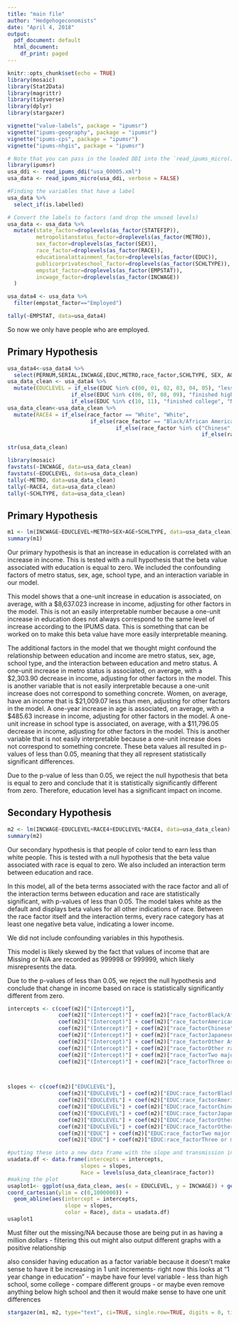 ```yaml
---
title: "main file"
author: "Hedgehogeconomists"
date: "April 4, 2018"
output:
  pdf_document: default
  html_document:
    df_print: paged
---
```


```r
knitr::opts_chunk$set(echo = TRUE)
library(mosaic)
library(Stat2Data)
library(magrittr)
library(tidyverse)
library(dplyr)
library(stargazer)
```

```r
vignette("value-labels", package = "ipumsr")
vignette("ipums-geography", package = "ipumsr")
vignette("ipums-cps", package = "ipumsr")
vignette("ipums-nhgis", package = "ipumsr")
```

```r
# Note that you can pass in the loaded DDI into the `read_ipums_micro()`
library(ipumsr)
usa_ddi <- read_ipums_ddi("usa_00005.xml")
usa_data <- read_ipums_micro(usa_ddi, verbose = FALSE)

#Finding the variables that have a label
usa_data %>%
  select_if(is.labelled)

# Convert the labels to factors (and drop the unused levels)
usa_data <- usa_data %>%
  mutate(state_factor=droplevels(as_factor(STATEFIP)),
         metropolitanstatus_factor=droplevels(as_factor(METRO)),
         sex_factor=droplevels(as_factor(SEX)),
         race_factor=droplevels(as_factor(RACE)),
         educationalattainment_factor=droplevels(as_factor(EDUC)),
         publicorprivateschool_factor=droplevels(as_factor(SCHLTYPE)),
         empstat_factor=droplevels(as_factor(EMPSTAT)),
         incwage_factor=droplevels(as_factor(INCWAGE))
  )
```


```r
usa_data4 <- usa_data %>%
  filter(empstat_factor=="Employed")
```



```r
tally(~EMPSTAT, data=usa_data4)
```
So now we only have people who are employed. 

## Primary Hypothesis

```r
usa_data4<-usa_data4 %>%
  select(PERNUM,SERIAL,INCWAGE,EDUC,METRO,race_factor,SCHLTYPE, SEX, AGE)
usa_data_clean <- usa_data4 %>%
  mutate(EDUCLEVEL = if_else(EDUC %in% c(00, 01, 02, 03, 04, 05), "less than high school",
                 	if_else(EDUC %in% c(06, 07, 08, 09), "finished high school",
                 	if_else(EDUC %in% c(10, 11), "finished college", "NA"))))
usa_data_clean<-usa_data_clean %>%
  mutate(RACE4 = if_else(race_factor == "White", "White",
                          if_else(race_factor == "Black/African American/Negro", "Black",
                                  if_else(race_factor %in% c("Chinese", "Japanese", "Other Asian or Pacific Islander"), "Asian", 
                                                             if_else(race_factor %in% c("American Indian or Alaska Native", "Other race, nec", "Two major races", "Three or more major races"), "Other", "NA")))))
```

```r
str(usa_data_clean)
```

```r
library(mosaic)
favstats(~INCWAGE, data=usa_data_clean)
favstats(~EDUCLEVEL, data=usa_data_clean)
tally(~METRO, data=usa_data_clean)
tally(~RACE4, data=usa_data_clean)
tally(~SCHLTYPE, data=usa_data_clean)
```

## Primary Hypothesis

```r
m1 <- lm(INCWAGE~EDUCLEVEL+METRO+SEX+AGE+SCHLTYPE, data=usa_data_clean)
summary(m1)
```

Our primary hypothesis is that an increase in education is correlated with an increase in income. This is tested with a null hypothesis that the beta value associated with education is equal to zero. We included the confounding factors of metro status, sex, age, school type, and an interaction variable in our model.

This model shows that a one-unit increase in education is associated, on average, with a $8,637.023 increase in income, adjusting for other factors in the model. This is not an easily interpretable number because a one-unit increase in education does not always correspond to the same level of increase according to the IPUMS data. This is something that can be worked on to make this beta value have more easily interpretable meaning.

The additional factors in the model that we thought might confound the relationship between education and income are metro status, sex, age, school type, and the interaction between education and metro status.
A one-unit increase in metro status is associated, on average, with a $2,303.90 decrease in income, adjusting for other factors in the model. This is another variable that is not easily interpretable because a one-unit increase does not correspond to something concrete.
Women, on average, have an income that is $21,009.07 less than men, adjusting for other factors in the model.
A one-year increase in age is associated, on average, with a $485.63 increase in income, adjusting for other factors in the model.
A one-unit increase in school type is associated, on average, with a $11,796.05 decrease in income, adjusting for other factors in the model. This is another variable that is not easily interpretable because a one-unit increase does not correspond to something concrete.
These beta values all resulted in p-values of less than 0.05, meaning that they all represent statistically significant differences.

Due to the p-value of less than 0.05, we reject the null hypothesis that beta is equal to zero and conclude that it is statistically significantly different from zero. Therefore, education level has a significant impact on income.

## Secondary Hypothesis
```r
m2 <- lm(INCWAGE~EDUCLEVEL+RACE4+EDUCLEVEL*RACE4, data=usa_data_clean)
summary(m2)
```

Our secondary hypothesis is that people of color tend to earn less than white people. This is tested with a null hypothesis that the beta value associated with race is equal to zero. We also included an interaction term between education and race.

In this model, all of the beta terms associated with the race factor and all of the interaction terms between education and race are statistically significant, with p-values of less than 0.05. The model takes white as the default and displays beta values for all other indications of race. Between the race factor itself and the interaction terms, every race category has at least one negative beta value, indicating a lower income.

We did not include confounding variables in this hypothesis.

This model is likely skewed by the fact that values of income that are Missing or N/A are recorded as 999998 or 999999, which likely misrepresents the data.

Due to the p-values of less than 0.05, we reject the null hypothesis and conclude that change in income based on race is statistically significantly different from zero.

```r
intercepts <- c(coef(m2)["(Intercept)"],
                coef(m2)["(Intercept)"] + coef(m2)["race_factorBlack/African American/Negro"],
                coef(m2)["(Intercept)"] + coef(m2)["race_factorAmerican Indian or Alaska Native"],
                coef(m2)["(Intercept)"] + coef(m2)["race_factorChinese"],
                coef(m2)["(Intercept)"] + coef(m2)["race_factorJapanese"],
                coef(m2)["(Intercept)"] + coef(m2)["race_factorOther Asian or Pacific Islander"],
                coef(m2)["(Intercept)"] + coef(m2)["race_factorOther race, nec"],
                coef(m2)["(Intercept)"] + coef(m2)["race_factorTwo major races"],
                coef(m2)["(Intercept)"] + coef(m2)["race_factorThree or more major races"])



slopes <- c(coef(m2)["EDUCLEVEL"],
                coef(m2)["EDUCLEVEL"] + coef(m2)["EDUC:race_factorBlack/African American/Negro"],
                coef(m2)["EDUCLEVEL"] + coef(m2)["EDUC:race_factorAmerican Indian or Alaska Native"],
                coef(m2)["EDUCLEVEL"] + coef(m2)["EDUC:race_factorChinese"],
                coef(m2)["EDUCLEVEL"] + coef(m2)["EDUC:race_factorJapanese"],
                coef(m2)["EDUCLEVEL"] + coef(m2)["EDUC:race_factorOther Asian or Pacific Islander"],
                coef(m2)["EDUCLEVEL"] + coef(m2)["EDUC:race_factorOther race, nec"],
                coef(m2)["EDUC"] + coef(m2)["EDUC:race_factorTwo major races"],
                coef(m2)["EDUC"] + coef(m2)["EDUC:race_factorThree or more major races"])

#putting these into a new data frame with the slope and transmission indicator variable
usadata.df <- data.frame(intercepts = intercepts,
                       slopes = slopes,
                       Race = levels(usa_data_clean$race_factor))
#making the plot
usaplot1<- ggplot(usa_data_clean, aes(x = EDUCLEVEL, y = INCWAGE)) + geom_point(color="grey", alpha = .1) + labs( x= 'EDUCLEVEL', y='Income and Wage (Dollars)') +
coord_cartesian(ylim = c(0,1000000)) + 
  geom_abline(aes(intercept = intercepts, 
                  slope = slopes, 
                  color = Race), data = usadata.df)
usaplot1

```

Must filter out the missing/NA because those are being put in as having a million dollars - filtering this out might also output different graphs with a positive relationship 

also consider having education as a factor variable because it doesn't make sense to have it be increasing in 1 unit increments- right now this looks at "1 year change in education" - maybe have four level variable - less than high school, some college - compare different groups - or maybe even remove anything below high school and then it would make sense to have one unit differences 

```r
stargazer(m1, m2, type="text", ci=TRUE, single.row=TRUE, digits = 0, title="The comparison of education and income")
```

